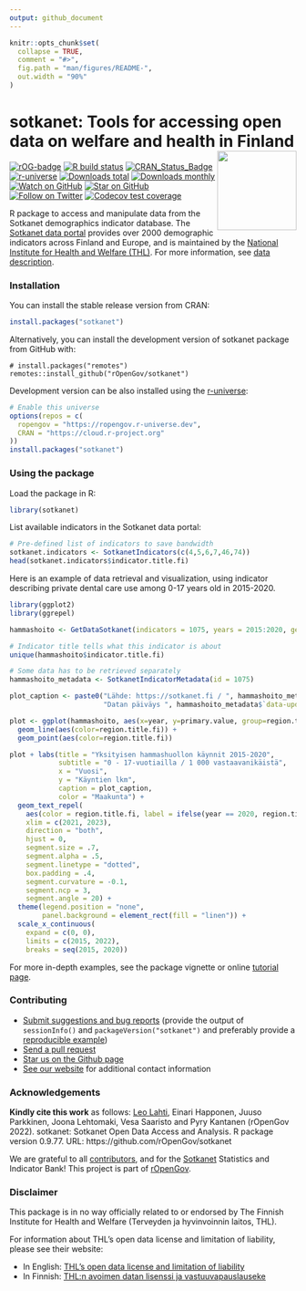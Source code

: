 ```yaml
---
output: github_document
---
```


<!-- README.md is generated from README.Rmd. Please edit that file -->

```r
knitr::opts_chunk$set(
  collapse = TRUE,
  comment = "#>",
  fig.path = "man/figures/README-",
  out.width = "90%"
)
```

# sotkanet: Tools for accessing open data on welfare and health in Finland <a href="https://ropengov.github.io/sotkanet/"><img src="man/figures/logo.png" align="right" height="139"/></a>

<!-- badges: start -->
[![rOG-badge](https://ropengov.github.io/rogtemplate/reference/figures/ropengov-badge.svg)](http://ropengov.org/)
[![R build status](https://github.com/rOpenGov/sotkanet/workflows/R-CMD-check/badge.svg)](https://github.com/rOpenGov/sotkanet/actions)
[![CRAN_Status_Badge](http://www.r-pkg.org/badges/version/sotkanet)](https://cran.r-project.org/package=sotkanet)
[![r-universe](https://ropengov.r-universe.dev/badges/sotkanet)](https://ropengov.r-universe.dev/)
[![Downloads total](http://cranlogs.r-pkg.org/badges/grand-total/sotkanet)](https://cran.r-project.org/package=sotkanet)
[![Downloads monthly](https://cranlogs.r-pkg.org/badges/sotkanet)](https://www.r-pkg.org/pkg/sotkanet)
[![Watch on GitHub][github-watch-badge]][github-watch]
[![Star on GitHub][github-star-badge]][github-star]
[![Follow on Twitter](https://img.shields.io/twitter/follow/ropengov.svg?style=social)](https://twitter.com/intent/follow?screen_name=ropengov)
[![Codecov test coverage](https://codecov.io/gh/rOpenGov/sotkanet/branch/master/graph/badge.svg)](https://app.codecov.io/gh/rOpenGov/sotkanet?branch=master)
<!-- badges: end -->

R package to access and manipulate data from the Sotkanet demographics indicator database. The [Sotkanet data portal] provides over 2000 demographic indicators across Finland and Europe, and is maintained by the [National Institute for Health and Welfare (THL)]. For more information, see [data description].

### Installation

You can install the stable release version from CRAN:

```r
install.packages("sotkanet")
```

Alternatively, you can install the development version of sotkanet package from GitHub with:

```r_github
# install.packages("remotes")
remotes::install_github("rOpenGov/sotkanet")
```

Development version can be also installed using the
[r-universe](https://ropengov.r-universe.dev):

```r
# Enable this universe
options(repos = c(
  ropengov = "https://ropengov.r-universe.dev",
  CRAN = "https://cloud.r-project.org"
))
install.packages("sotkanet")
```

### Using the package

Load the package in R:

```r
library(sotkanet)
```

List available indicators in the Sotkanet data portal:

```r
# Pre-defined list of indicators to save bandwidth
sotkanet.indicators <- SotkanetIndicators(c(4,5,6,7,46,74))
head(sotkanet.indicators$indicator.title.fi)
```

Here is an example of data retrieval and visualization, using indicator describing private dental care use among 0-17 years old in 2015-2020.

```r
library(ggplot2)
library(ggrepel)

hammashoito <- GetDataSotkanet(indicators = 1075, years = 2015:2020, genders = "total", region.category = "MAAKUNTA")

# Indicator title tells what this indicator is about
unique(hammashoito$indicator.title.fi)

# Some data has to be retrieved separately
hammashoito_metadata <- SotkanetIndicatorMetadata(id = 1075)

plot_caption <- paste0("Lähde: https://sotkanet.fi / ", hammashoito_metadata$organization$title$fi, "\n",
                       "Datan päiväys ", hammashoito_metadata$`data-updated`)

plot <- ggplot(hammashoito, aes(x=year, y=primary.value, group=region.title.fi))+
  geom_line(aes(color=region.title.fi)) +
  geom_point(aes(color=region.title.fi))

plot + labs(title = "Yksityisen hammashuollon käynnit 2015-2020",
            subtitle = "0 - 17-vuotiailla / 1 000 vastaavanikäistä",
            x = "Vuosi", 
            y = "Käyntien lkm",
            caption = plot_caption,
            color = "Maakunta") +
  geom_text_repel(
    aes(color = region.title.fi, label = ifelse(year == 2020, region.title.fi, NA_character_)),
    xlim = c(2021, 2023),
    direction = "both",
    hjust = 0,
    segment.size = .7,
    segment.alpha = .5,
    segment.linetype = "dotted",
    box.padding = .4,
    segment.curvature = -0.1,
    segment.ncp = 3,
    segment.angle = 20) +
  theme(legend.position = "none",
        panel.background = element_rect(fill = "linen")) +
  scale_x_continuous(
    expand = c(0, 0),
    limits = c(2015, 2022), 
    breaks = seq(2015, 2020))
```

For more in-depth examples, see the package vignette or online [tutorial page](http://ropengov.github.io/sotkanet/articles/tutorial.html). 

### Contributing

  * [Submit suggestions and bug reports](https://github.com/ropengov/sotkanet/issues) (provide the output of `sessionInfo()` and `packageVersion("sotkanet")` and preferably provide a [reproducible example](http://adv-r.had.co.nz/Reproducibility.html))
  * [Send a pull request](https://github.com/ropengov/sotkanet/pulls)
  * [Star us on the Github page](https://github.com/ropengov/sotkanet/)
  * [See our website](http://ropengov.org/community/) for additional contact information

### Acknowledgements

**Kindly cite this work** as follows: [Leo Lahti](https://github.com/antagomir), Einari Happonen, Juuso Parkkinen, Joona Lehtomaki, Vesa Saaristo and Pyry Kantanen (rOpenGov 2022). sotkanet: Sotkanet Open Data Access and Analysis. R package version 0.9.77. URL: https://github.com/rOpenGov/sotkanet

We are grateful to all [contributors](https://github.com/ropengov/sotkanet/graphs/contributors), and for the [Sotkanet](https://sotkanet.fi/sotkanet/en/index?) Statistics and Indicator Bank! This project is part of [rOpenGov](http://ropengov.org).

### Disclaimer

This package is in no way officially related to or endorsed by The Finnish Institute for Health and Welfare (Terveyden ja hyvinvoinnin laitos, THL).

For information about THL's open data license and limitation of liability, please see their website:

  * In English: [THL's open data license and limitation of liability](https://yhteistyotilat.fi/wiki08/display/THLKA/THL%27s+open+data+license+and+limitation+of+liability)
  * In Finnish: [THL:n avoimen datan lisenssi ja vastuuvapauslauseke](https://yhteistyotilat.fi/wiki08/display/THLKA/THL%3An+avoimen+datan+lisenssi+ja+vastuuvapauslauseke)

[Sotkanet data portal]: https://sotkanet.fi/sotkanet/fi/index
[National Institute for Health and Welfare (THL)]: https://thl.fi/fi/
[data description]: https://sotkanet.fi/sotkanet/en/data
[github-watch-badge]: https://img.shields.io/github/watchers/ropengov/sotkanet.svg?style=social
[github-watch]: https://github.com/ropengov/sotkanet/watchers
[github-star-badge]: https://img.shields.io/github/stars/ropengov/sotkanet.svg?style=social
[github-star]: https://github.com/ropengov/sotkanet/stargazers
